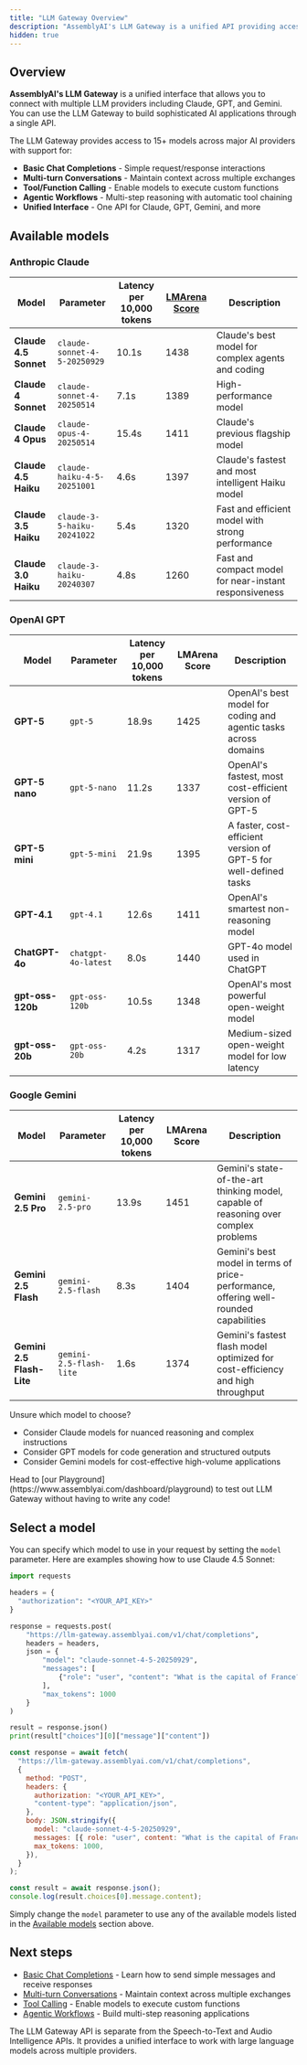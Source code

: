 ```yaml
---
title: "LLM Gateway Overview"
description: "AssemblyAI's LLM Gateway is a unified API providing access to 15+ models from Claude, GPT, and Gemini through a single interface."
hidden: true
---
```


## Overview

**AssemblyAI's LLM Gateway** is a unified interface that allows you to connect with multiple LLM providers including Claude, GPT, and Gemini. You can use the LLM Gateway to build sophisticated AI applications through a single API.

The LLM Gateway provides access to 15+ models across major AI providers with support for:

- **Basic Chat Completions** - Simple request/response interactions
- **Multi-turn Conversations** - Maintain context across multiple exchanges
- **Tool/Function Calling** - Enable models to execute custom functions
- **Agentic Workflows** - Multi-step reasoning with automatic tool chaining
- **Unified Interface** - One API for Claude, GPT, Gemini, and more

## Available models

### Anthropic Claude

| Model                 | Parameter                    | Latency per 10,000 tokens | [LMArena Score](https://lmarena.ai/leaderboard) | Description                                            |
| --------------------- | ---------------------------- | ------------------------- | ------------- | ------------------------------------------------------ |
| **Claude 4.5 Sonnet** | `claude-sonnet-4-5-20250929` | 10.1s                     | 1438          | Claude's best model for complex agents and coding      |
| **Claude 4 Sonnet**   | `claude-sonnet-4-20250514`   | 7.1s                      | 1389          | High-performance model                                 |
| **Claude 4 Opus**     | `claude-opus-4-20250514`     | 15.4s                     | 1411          | Claude's previous flagship model                       |
| **Claude 4.5 Haiku**  | `claude-haiku-4-5-20251001`  | 4.6s                      | 1397          | Claude's fastest and most intelligent Haiku model      |
| **Claude 3.5 Haiku**  | `claude-3-5-haiku-20241022`  | 5.4s                      | 1320          | Fast and efficient model with strong performance       |
| **Claude 3.0 Haiku**  | `claude-3-haiku-20240307`    | 4.8s                      | 1260          | Fast and compact model for near-instant responsiveness |

### OpenAI GPT

| Model            | Parameter           | Latency per 10,000 tokens | LMArena Score | Description                                                      |
| ---------------- | ------------------- | ------------------------- | ------------- | ---------------------------------------------------------------- |
| **GPT-5**        | `gpt-5`             | 18.9s                     | 1425          | OpenAI's best model for coding and agentic tasks across domains  |
| **GPT-5 nano**   | `gpt-5-nano`        | 11.2s                     | 1337          | OpenAI's fastest, most cost-efficient version of GPT-5           |
| **GPT-5 mini**   | `gpt-5-mini`        | 21.9s                     | 1395          | A faster, cost-efficient version of GPT-5 for well-defined tasks |
| **GPT-4.1**      | `gpt-4.1`           | 12.6s                     | 1411          | OpenAI's smartest non-reasoning model                            |
| **ChatGPT-4o**   | `chatgpt-4o-latest` | 8.0s                      | 1440          | GPT-4o model used in ChatGPT                                     |
| **gpt-oss-120b** | `gpt-oss-120b`      | 10.5s                     | 1348          | OpenAI's most powerful open-weight model                         |
| **gpt-oss-20b**  | `gpt-oss-20b`       | 4.2s                      | 1317          | Medium-sized open-weight model for low latency                   |

### Google Gemini

| Model                     | Parameter               | Latency per 10,000 tokens | LMArena Score | Description                                                                           |
| ------------------------- | ----------------------- | ------------------------- | ------------- | ------------------------------------------------------------------------------------- |
| **Gemini 2.5 Pro**        | `gemini-2.5-pro`        | 13.9s                     | 1451          | Gemini's state-of-the-art thinking model, capable of reasoning over complex problems  |
| **Gemini 2.5 Flash**      | `gemini-2.5-flash`      | 8.3s                      | 1404          | Gemini's best model in terms of price-performance, offering well-rounded capabilities |
| **Gemini 2.5 Flash-Lite** | `gemini-2.5-flash-lite` | 1.6s                      | 1374          | Gemini's fastest flash model optimized for cost-efficiency and high throughput        |

Unsure which model to choose?

- Consider Claude models for nuanced reasoning and complex instructions
- Consider GPT models for code generation and structured outputs
- Consider Gemini models for cost-effective high-volume applications

<Note>
  Head to [our Playground](https://www.assemblyai.com/dashboard/playground) to
  test out LLM Gateway without having to write any code!
</Note>

## Select a model

You can specify which model to use in your request by setting the `model` parameter. Here are examples showing how to use Claude 4.5 Sonnet:

<Tabs>
<Tab title="Python">

```python {11}
import requests

headers = {
  "authorization": "<YOUR_API_KEY>"
}

response = requests.post(
    "https://llm-gateway.assemblyai.com/v1/chat/completions",
    headers = headers,
    json = {
        "model": "claude-sonnet-4-5-20250929",
        "messages": [
            {"role": "user", "content": "What is the capital of France?"}
        ],
        "max_tokens": 1000
    }
)

result = response.json()
print(result["choices"][0]["message"]["content"])
```

</Tab>
<Tab title="JavaScript">

```javascript {10}
const response = await fetch(
  "https://llm-gateway.assemblyai.com/v1/chat/completions",
  {
    method: "POST",
    headers: {
      authorization: "<YOUR_API_KEY>",
      "content-type": "application/json",
    },
    body: JSON.stringify({
      model: "claude-sonnet-4-5-20250929",
      messages: [{ role: "user", content: "What is the capital of France?" }],
      max_tokens: 1000,
    }),
  }
);

const result = await response.json();
console.log(result.choices[0].message.content);
```

</Tab>
</Tabs>

Simply change the `model` parameter to use any of the available models listed in the [Available models](#available-models) section above.

## Next steps

- [Basic Chat Completions](/docs/llm-gateway/chat-completions) - Learn how to send simple messages and receive responses
- [Multi-turn Conversations](/docs/llm-gateway/conversations) - Maintain context across multiple exchanges
- [Tool Calling](/docs/llm-gateway/tool-calling) - Enable models to execute custom functions
- [Agentic Workflows](/docs/llm-gateway/agentic-workflows) - Build multi-step reasoning applications

<Note>
  The LLM Gateway API is separate from the Speech-to-Text and Audio Intelligence
  APIs. It provides a unified interface to work with large language models
  across multiple providers.
</Note>

